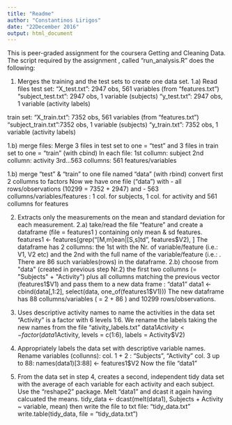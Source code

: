 ```yaml
---
title: "Readme"
author: "Constantinos Lirigos"
date: "22December 2016"
output: html_document
---
```

This is peer-graded assignment for the coursera Getting and Cleaning Data.
The script required by the assignment , called "run_analysis.R" does the following:

1) Merges the training and the test sets to create one data set.
1.a) Read files
test set:
"X_test.txt": 2947 obs, 561 variables (from "features.txt")
"subject_test.txt": 2947 obs, 1 variable (subjects)
"y_test.txt": 2947 obs, 1 variable (activity labels)

train set:
"X_train.txt": 7352 obs, 561 variables (from "features.txt")
"subject_train.txt":7352 obs, 1 variable (subjects)
"y_train.txt": 7352 obs, 1 variable (activity labels)

1.b) merge files:
Merge 3 files in test set to one = "test" and 
3 files in train set to one = "train" (with cbind)
In each file:
1st collumn: subject
2nd collumn: activity
3rd...563 collumns: 561 features/variables

1.b) merge "test" & "train" to one file named "data" (with rbind)
convert first 2 collumns to factors
Now we have one file ("data") with 
- all rows/observations (10299 = 7352 + 2947) and 
- 563 collumns/variables/features : 1 col. for subjects, 1 col. for activity and 561 collumns for features

2) Extracts only the measurements on the mean and standard deviation for each measurement.
2.a) take/read the file "feature" and create a dataframe (file = features1 ) containing only mean & sd features. 
features1 <- features[grep("[M,m]ean|[S,s]td", features$V2), ]
The dataframe has 2 collumns: the 1st with the Nr. of variable/feature (i.e.: V1, V2 etc) and the 2nd with the full name of the variable/feature (i.e.: . There are 86 such variables(rows) in the dataframe.
2.b) choose from "data" (created in previous step Nr.2) the  first two collumns (= "Subjects" + "Activity") plus all collumns matching the previous vector (features1$V1) and pass them to a new data frame : "data1"
data1 <- cbind(data[,1:2], select(data, one_of(features1$V1)))
The new dataframe has 88 collumns/variables ( = 2 + 86 ) and 10299 rows/observations.


3) Uses descriptive activity names to name the activities in the data set
"Activity" is a factor with 6 levels 1:6. We rename the labels taking the new names from the file 
"ativity_labels.txt"
data1$Activity <- factor(data1$Activity, levels = c(1:6), labels = Activity$V2)


4) Appropriately labels the data set with descriptive variable names.
Rename variables (collunns):
col. 1 + 2 : "Subjects", "Activity"
col. 3 up to 88: names(data1)[3:88] <- features1$V2
Now the file "data1"


5) From the data set in step 4, creates a second, independent tidy data set with the average of each variable for each activity and each subject.
Use the "reshape2" package. Melt "data1" and dcast it again having calcuated the means. 
tidy_data <- dcast(melt(data1), Subjects + Activity ~ variable, mean)
then write the file to txt file: "tidy_data.txt"
write.table(tidy_data, file = "tidy_data.txt")



